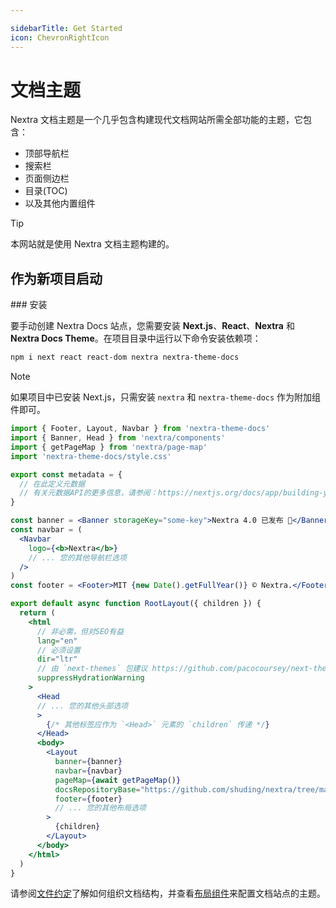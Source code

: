 ```yaml
---

sidebarTitle: Get Started
icon: ChevronRightIcon
---
```




# 文档主题

Nextra 文档主题是一个几乎包含构建现代文档网站所需全部功能的主题，它包含：

- 顶部导航栏
- 搜索栏
- 页面侧边栏
- 目录(TOC)
- 以及其他内置组件

> [!TIP]
>
> 本网站就是使用 Nextra 文档主题构建的。

## 作为新项目启动

<Steps>
### 安装

要手动创建 Nextra Docs 站点，您需要安装 **Next.js**、**React**、**Nextra** 和 **Nextra Docs Theme**。在项目目录中运行以下命令安装依赖项：

```sh npm2yarn
npm i next react react-dom nextra nextra-theme-docs
```

> [!NOTE]
>
> 如果项目中已安装 Next.js，只需安装 `nextra` 和 `nextra-theme-docs` 作为附加组件即可。

<InstallNextraTheme />

```jsx filename="app/layout.jsx"
import { Footer, Layout, Navbar } from 'nextra-theme-docs'
import { Banner, Head } from 'nextra/components'
import { getPageMap } from 'nextra/page-map'
import 'nextra-theme-docs/style.css'

export const metadata = {
  // 在此定义元数据
  // 有关元数据API的更多信息，请参阅：https://nextjs.org/docs/app/building-your-application/optimizing/metadata
}

const banner = <Banner storageKey="some-key">Nextra 4.0 已发布 🎉</Banner>
const navbar = (
  <Navbar
    logo={<b>Nextra</b>}
    // ... 您的其他导航栏选项
  />
)
const footer = <Footer>MIT {new Date().getFullYear()} © Nextra.</Footer>

export default async function RootLayout({ children }) {
  return (
    <html
      // 非必需，但对SEO有益
      lang="en"
      // 必须设置
      dir="ltr"
      // 由 `next-themes` 包建议 https://github.com/pacocoursey/next-themes#with-app
      suppressHydrationWarning
    >
      <Head
      // ... 您的其他头部选项
      >
        {/* 其他标签应作为 `<Head>` 元素的 `children` 传递 */}
      </Head>
      <body>
        <Layout
          banner={banner}
          navbar={navbar}
          pageMap={await getPageMap()}
          docsRepositoryBase="https://github.com/shuding/nextra/tree/main/docs"
          footer={footer}
          // ... 您的其他布局选项
        >
          {children}
        </Layout>
      </body>
    </html>
  )
}
```

<ReadyToGo />

</Steps>

请参阅[文件约定](/docs/file-conventions)了解如何组织文档结构，并查看[布局组件](/docs/docs-theme/built-ins/layout)来配置文档站点的主题。